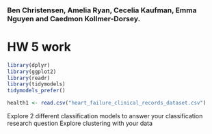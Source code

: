### Ben Christensen, Amelia Ryan, Cecelia Kaufman, Emma Nguyen and Caedmon Kollmer-Dorsey. 

# HW 5 work 
```r
library(dplyr)
library(ggplot2)
library(readr)
library(tidymodels)
tidymodels_prefer()
```

```r
health1 <- read.csv("heart_failure_clinical_records_dataset.csv")
```

Explore 2 different classification models to answer your classification research question
Explore clustering with your data
